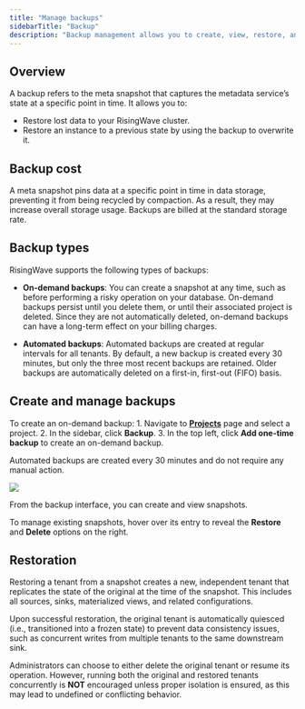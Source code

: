 ```yaml
---
title: "Manage backups"
sidebarTitle: "Backup"
description: "Backup management allows you to create, view, restore, and delete metadata snapshots to support recovery and rollback in RisingWave projects."
---
```


## Overview

A backup refers to the meta snapshot that captures the metadata service’s state at a specific point in time. It allows you to:

- Restore lost data to your RisingWave cluster.
- Restore an instance to a previous state by using the backup to overwrite it.

## Backup cost

A meta snapshot pins data at a specific point in time in data storage, preventing it from being recycled by compaction. As a result, they may increase overall storage usage. Backups are billed at the standard storage rate.

## Backup types

RisingWave supports the following types of backups:

- **On-demand backups**: You can create a snapshot at any time, such as before performing a risky operation on your database. On-demand backups persist until you delete them, or until their associated project is deleted. Since they are not automatically deleted, on-demand backups can have a long-term effect on your billing charges.

- **Automated backups**: Automated backups are created at regular intervals for all tenants. By default, a new backup is created every 30 minutes, but only the three most recent backups are retained. Older backups are automatically deleted on a first-in, first-out (FIFO) basis.

## Create and manage backups

To create an on-demand backup:
    1. Navigate to [**Projects**](https://cloud.risingwave.com/project/home/) page and select a project.
    2. In the sidebar, click **Backup**.
    3. In the top left, click **Add one-time backup** to create an on-demand backup.

Automated backups are created every 30 minutes and do not require any manual action.

<Frame>
    <img src="/images/backup-overview.png"/>
</Frame>

From the backup interface, you can create and view snapshots.

To manage existing snapshots, hover over its entry to reveal the **Restore** and **Delete** options on the right.

## Restoration

Restoring a tenant from a snapshot creates a new, independent tenant that replicates the state of the original at the time of the snapshot. This includes all sources, sinks, materialized views, and related configurations.

Upon successful restoration, the original tenant is automatically quiesced (i.e., transitioned into a frozen state) to prevent data consistency issues, such as concurrent writes from multiple tenants to the same downstream sink.

Administrators can choose to either delete the original tenant or resume its operation. However, running both the original and restored tenants concurrently is **NOT** encouraged unless proper isolation is ensured, as this may lead to undefined or conflicting behavior.
